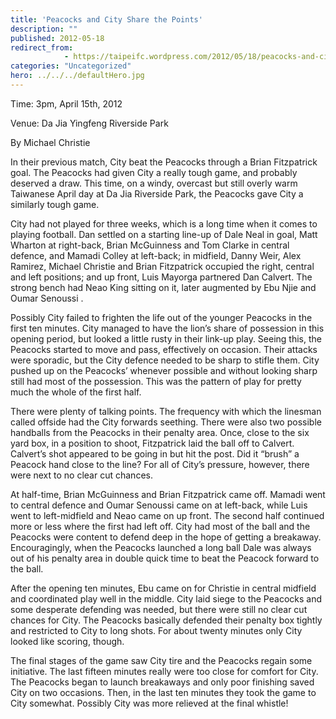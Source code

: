 ```yaml
---
title: 'Peacocks and City Share the Points'
description: ""
published: 2012-05-18
redirect_from: 
            - https://taipeifc.wordpress.com/2012/05/18/peacocks-and-city-share-the-points/
categories: "Uncategorized"
hero: ../../../defaultHero.jpg
---
```

Time: 3pm, April 15th, 2012

Venue: Da Jia Yingfeng Riverside Park

By Michael Christie

In their previous match, City beat the Peacocks through a Brian Fitzpatrick goal. The Peacocks had given City a really tough game, and probably deserved a draw. This time, on a windy, overcast but still overly warm Taiwanese April day at Da Jia Riverside Park, the Peacocks gave City a similarly tough game.

City had not played for three weeks, which is a long time when it comes to playing football. Dan settled on a starting line-up of Dale Neal in goal, Matt Wharton at right-back, Brian McGuinness and Tom Clarke in central defence, and Mamadi Colley at left-back; in midfield, Danny Weir, Alex Ramirez, Michael Christie and Brian Fitzpatrick occupied the right, central and left positions; and up front, Luis Mayorga partnered Dan Calvert. The strong bench had Neao King sitting on it, later augmented by Ebu Njie and Oumar Senoussi .

Possibly City failed to frighten the life out of the younger Peacocks in the first ten minutes. City managed to have the lion’s share of possession in this opening period, but looked a little rusty in their link-up play. Seeing this, the Peacocks started to move and pass, effectively on occasion. Their attacks were sporadic, but the City defence needed to be sharp to stifle them. City pushed up on the Peacocks’ whenever possible and without looking sharp still had most of the possession. This was the pattern of play for pretty much the whole of the first half.

There were plenty of talking points. The frequency with which the linesman called offside had the City forwards seething. There were also two possible handballs from the Peacocks in their penalty area. Once, close to the six yard box, in a position to shoot, Fitzpatrick laid the ball off to Calvert. Calvert’s shot appeared to be going in but hit the post. Did it “brush” a Peacock hand close to the line? For all of City’s pressure, however, there were next to no clear cut chances.

At half-time, Brian McGuinness and Brian Fitzpatrick came off. Mamadi went to central defence and Oumar Senoussi came on at left-back, while Luis went to left-midfield and Neao came on up front. The second half continued more or less where the first had left off. City had most of the ball and the Peacocks were content to defend deep in the hope of getting a breakaway. Encouragingly, when the Peacocks launched a long ball Dale was always out of his penalty area in double quick time to beat the Peacock forward to the ball.

After the opening ten minutes, Ebu came on for Christie in central midfield and coordinated play well in the middle. City laid siege to the Peacocks and some desperate defending was needed, but there were still no clear cut chances for City. The Peacocks basically defended their penalty box tightly and restricted to City to long shots. For about twenty minutes only City looked like scoring, though.

The final stages of the game saw City tire and the Peacocks regain some initiative. The last fifteen minutes really were too close for comfort for City. The Peacocks began to launch breakaways and only poor finishing saved City on two occasions. Then, in the last ten minutes they took the game to City somewhat. Possibly City was more relieved at the final whistle!
